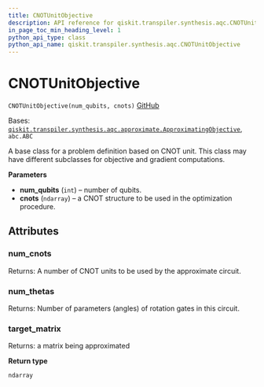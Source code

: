 ```yaml
---
title: CNOTUnitObjective
description: API reference for qiskit.transpiler.synthesis.aqc.CNOTUnitObjective
in_page_toc_min_heading_level: 1
python_api_type: class
python_api_name: qiskit.transpiler.synthesis.aqc.CNOTUnitObjective
---
```


# CNOTUnitObjective

<span id="qiskit.transpiler.synthesis.aqc.CNOTUnitObjective" />

`CNOTUnitObjective(num_qubits, cnots)` [GitHub](https://github.com/qiskit/qiskit/tree/stable/0.22/qiskit/transpiler/synthesis/aqc/cnot_unit_objective.py "view source code")

Bases: [`qiskit.transpiler.synthesis.aqc.approximate.ApproximatingObjective`](qiskit.transpiler.synthesis.aqc.ApproximatingObjective "qiskit.transpiler.synthesis.aqc.approximate.ApproximatingObjective"), `abc.ABC`

A base class for a problem definition based on CNOT unit. This class may have different subclasses for objective and gradient computations.

**Parameters**

*   **num\_qubits** (`int`) – number of qubits.
*   **cnots** (`ndarray`) – a CNOT structure to be used in the optimization procedure.

## Attributes

<span id="qiskit.transpiler.synthesis.aqc.CNOTUnitObjective.num_cnots" />

### num\_cnots

Returns: A number of CNOT units to be used by the approximate circuit.

<span id="qiskit.transpiler.synthesis.aqc.CNOTUnitObjective.num_thetas" />

### num\_thetas

Returns: Number of parameters (angles) of rotation gates in this circuit.

<span id="qiskit.transpiler.synthesis.aqc.CNOTUnitObjective.target_matrix" />

### target\_matrix

Returns: a matrix being approximated

**Return type**

`ndarray`

